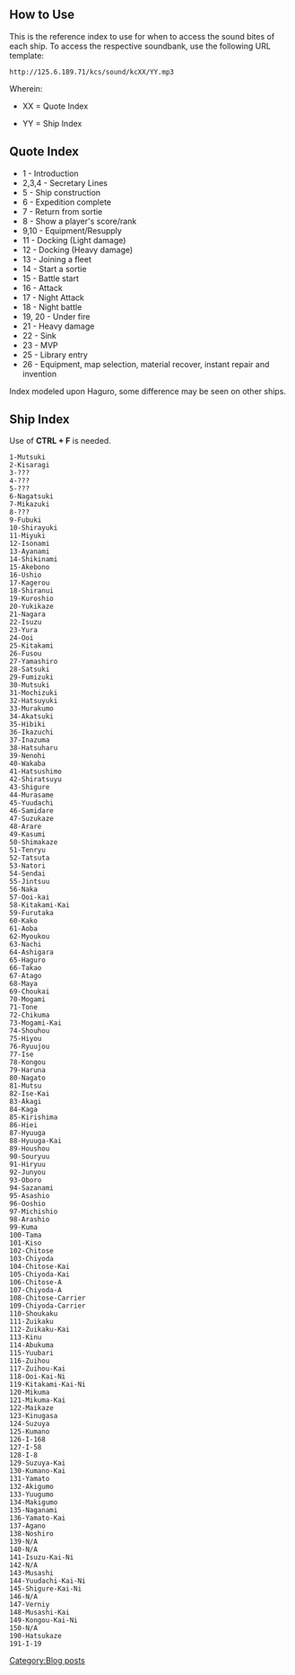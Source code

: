 ==How to Use==

This is the reference index to use for when to access the sound bites of each ship. To access the respective soundbank, use the following URL template:
<pre>
http://125.6.189.71/kcs/sound/kcXX/YY.mp3
</pre>

Wherein:
*XX = Quote Index

*YY = Ship Index

==Quote Index==

*1 - Introduction
*2,3,4 - Secretary Lines
*5 - Ship construction
*6 - Expedition complete
*7 - Return from sortie
*8 - Show a player's score/rank
*9,10 - Equipment/Resupply 
*11 - Docking (Light damage)
*12 - Docking (Heavy damage)
*13 - Joining a fleet
*14 - Start a sortie
*15 - Battle start
*16 - Attack
*17 - Night Attack
*18 - Night battle
*19, 20 - Under fire
*21 - Heavy damage
*22 - Sink
*23 - MVP
*25 - Library entry
*26 - Equipment, map selection, material recover, instant repair and invention

Index modeled upon Haguro, some difference may be seen on other ships.

==Ship Index==

Use of '''CTRL + F''' is needed.

<pre>
1-Mutsuki
2-Kisaragi
3-???
4-???
5-???
6-Nagatsuki
7-Mikazuki
8-???
9-Fubuki
10-Shirayuki
11-Miyuki
12-Isonami
13-Ayanami
14-Shikinami
15-Akebono
16-Ushio
17-Kagerou
18-Shiranui
19-Kuroshio
20-Yukikaze
21-Nagara
22-Isuzu
23-Yura
24-Ooi
25-Kitakami
26-Fusou
27-Yamashiro
28-Satsuki
29-Fumizuki
30-Mutsuki
31-Mochizuki
32-Hatsuyuki
33-Murakumo
34-Akatsuki
35-Hibiki
36-Ikazuchi
37-Inazuma
38-Hatsuharu
39-Nenohi
40-Wakaba
41-Hatsushimo
42-Shiratsuyu
43-Shigure
44-Murasame
45-Yuudachi
46-Samidare
47-Suzukaze
48-Arare
49-Kasumi
50-Shimakaze
51-Tenryu
52-Tatsuta
53-Natori
54-Sendai
55-Jintsuu
56-Naka
57-Ooi-kai
58-Kitakami-Kai
59-Furutaka
60-Kako
61-Aoba
62-Myoukou
63-Nachi
64-Ashigara
65-Haguro
66-Takao
67-Atago
68-Maya
69-Choukai
70-Mogami
71-Tone
72-Chikuma
73-Mogami-Kai
74-Shouhou
75-Hiyou
76-Ryuujou
77-Ise
78-Kongou
79-Haruna
80-Nagato
81-Mutsu
82-Ise-Kai
83-Akagi
84-Kaga
85-Kirishima
86-Hiei
87-Hyuuga
88-Hyuuga-Kai
89-Houshou
90-Souryuu
91-Hiryuu
92-Junyou
93-Oboro
94-Sazanami
95-Asashio
96-Ooshio
97-Michishio
98-Arashio
99-Kuma
100-Tama
101-Kiso
102-Chitose
103-Chiyoda
104-Chitose-Kai
105-Chiyoda-Kai
106-Chitose-A
107-Chiyoda-A
108-Chitose-Carrier
109-Chiyoda-Carrier
110-Shoukaku
111-Zuikaku
112-Zuikaku-Kai
113-Kinu
114-Abukuma
115-Yuubari
116-Zuihou
117-Zuihou-Kai
118-Ooi-Kai-Ni
119-Kitakami-Kai-Ni
120-Mikuma
121-Mikuma-Kai
122-Maikaze
123-Kinugasa
124-Suzuya
125-Kumano
126-I-168
127-I-58
128-I-8
129-Suzuya-Kai
130-Kumano-Kai
131-Yamato
132-Akigumo
133-Yuugumo
134-Makigumo
135-Naganami
136-Yamato-Kai
137-Agano
138-Noshiro
139-N/A
140-N/A
141-Isuzu-Kai-Ni
142-N/A
143-Musashi
144-Yuudachi-Kai-Ni
145-Shigure-Kai-Ni
146-N/A
147-Verniy
148-Musashi-Kai
149-Kongou-Kai-Ni
150-N/A
190-Hatsukaze
191-I-19
</pre>
[[Category:Blog posts]]